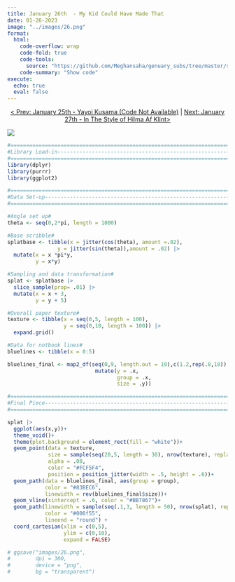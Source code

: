 ```yaml
---
title: January 26th  - My Kid Could Have Made That
date: 01-26-2023
image: "../images/26.png"
format:
  html:
    code-overflow: wrap
    code-fold: true
    code-tools:
      source: "https://github.com/Meghansaha/genuary_subs/tree/master/submissions/scripts/26_my_kid.R"
    code-summary: "Show code"
execute:
  echo: true
  eval: false
---
```


<center>[\< Prev: January 25th - Yayoi Kusama (Code Not Available)](day_25.qmd) \| [Next: January 27th - In The Style of Hilma Af Klint\>](day_27.qmd)</center>

![](/images/26.png){fig-alt="A generative image of a classic blue-lined notebook sheet with a random blue scribble mark placed in the center." fig-align="center"}

```r
#=============================================================================#
#Library Load-in---------------------------------------------------------------
#=============================================================================#
library(dplyr)
library(purrr)
library(ggplot2)

#=============================================================================#
#Data Set-up-------------------------------------------------------------------
#=============================================================================#

#Angle set up#
theta <- seq(0,2*pi, length = 1000)

#Base scribble#
splatbase <- tibble(x = jitter(cos(theta), amount =.02),
                y = jitter(sin(theta)),amount = .02) |>
  mutate(x = x *pi*y,
         y = x*y)

#Sampling and data transformation#
splat <- splatbase |>
  slice_sample(prop= .01) |>
  mutate(x = x + 3,
         y = y + 5)

#Overall paper texture#
texture <- tibble(x = seq(0,5, length = 100),
                  y = seq(0,10, length = 100)) |>
  expand.grid()

#Data for notbook lines#
bluelines <- tibble(x = 0:5)

bluelines_final <- map2_df(seq(0,9, length.out = 19),c(1.2,rep(.8,18)), ~bluelines |>
                            mutate(y = .x,
                                   group = .x,
                                   size = .y))

#=============================================================================#
#Final Piece-------------------------------------------------------------------
#=============================================================================#

splat |>
  ggplot(aes(x,y))+
  theme_void()+
  theme(plot.background = element_rect(fill = "white"))+
  geom_point(data = texture, 
             size = sample(seq(20,5, length = 30), nrow(texture), replace = TRUE), 
             alpha = .08, 
             color = "#FCF5F4", 
             position = position_jitter(width = .5, height = .6))+
  geom_path(data = bluelines_final, aes(group = group), 
            color = "#83BEC6", 
            linewidth = rev(bluelines_final$size))+
  geom_vline(xintercept = .6, color = "#BB7867")+
  geom_path(linewidth = sample(seq(.1,3, length = 50), nrow(splat), replace = TRUE), 
            color = "#000f55", 
            lineend = "round") +
  coord_cartesian(xlim = c(0,5), 
                  ylim = c(0,10),
                  expand = FALSE)

# ggsave("images/26.png",
#        dpi = 300,
#        device = "png",
#        bg = "transparent")

```
